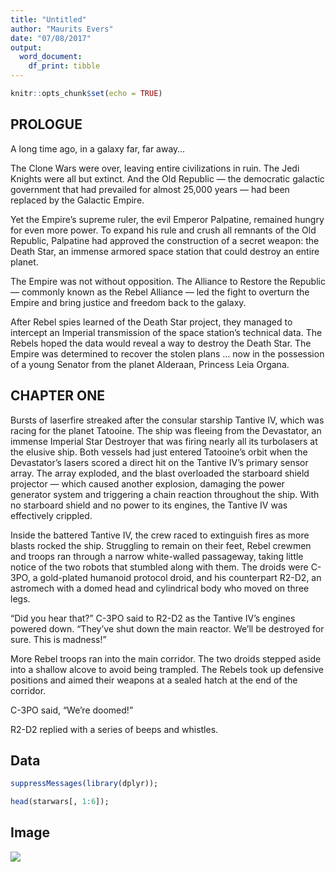 ```yaml
---
title: "Untitled"
author: "Maurits Evers"
date: "07/08/2017"
output:
  word_document:
    df_print: tibble
---
```


```r
knitr::opts_chunk$set(echo = TRUE)
```

## PROLOGUE

A long time ago, in a galaxy far, far away...

The Clone Wars were over, leaving entire civilizations in ruin. The Jedi Knights were all but extinct. And the Old Republic — the democratic galactic government that had prevailed for almost 25,000 years — had been replaced by the Galactic Empire.

Yet the Empire’s supreme ruler, the evil Emperor Palpatine, remained hungry for even more power. To expand his rule and crush all remnants of the Old Republic, Palpatine had approved the construction of a secret weapon: the Death Star, an immense armored space station that could destroy an entire planet.

The Empire was not without opposition. The Alliance to Restore the Republic — commonly known as the Rebel Alliance — led the fight to overturn the Empire and bring justice and freedom back to the galaxy.

After Rebel spies learned of the Death Star project, they managed to intercept an Imperial transmission of the space station’s technical data. The Rebels hoped the data would reveal a way to destroy the Death Star. The Empire was determined to recover the stolen plans ... now in the possession of a young Senator from the planet Alderaan, Princess Leia Organa.

## CHAPTER ONE

Bursts of laserfire streaked after the consular starship Tantive IV, which was racing for the planet Tatooine. The ship was fleeing from the Devastator, an immense Imperial Star Destroyer that was firing nearly all its turbolasers at the elusive ship. Both vessels had just entered Tatooine’s orbit when the Devastator’s lasers scored a direct hit on the Tantive IV’s primary sensor array. The array exploded, and the blast overloaded the starboard shield projector — which caused another explosion, damaging the power generator system and triggering a chain reaction throughout the ship. With no starboard shield and no power to its engines, the Tantive IV was effectively crippled.

Inside the battered Tantive IV, the crew raced to extinguish fires as more blasts rocked the ship. Struggling to remain on their feet, Rebel crewmen and troops ran through a narrow white-walled passageway, taking little notice of the two robots that stumbled along with them. The droids were C-3PO, a gold-plated humanoid protocol droid, and his counterpart R2-D2, an astromech with a domed head and cylindrical body who moved on three legs.

“Did you hear that?” C-3PO said to R2-D2 as the Tantive IV’s engines powered down. “They’ve shut down the main reactor. We’ll be destroyed for sure. This is madness!”

More Rebel troops ran into the main corridor. The two droids stepped aside into a shallow alcove to avoid being trampled. The Rebels took up defensive positions and aimed their weapons at a sealed hatch at the end of the corridor.

C-3PO said, “We’re doomed!”

R2-D2 replied with a series of beeps and whistles.

## Data

```r
suppressMessages(library(dplyr));
```

```r
head(starwars[, 1:6]);

```

## Image

![](figures/imperialseal.jpg)
